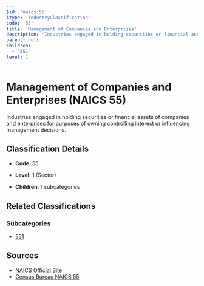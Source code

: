 ```yaml
---
$id: 'naics:55'
$type: 'IndustryClassification'
code: '55'
title: 'Management of Companies and Enterprises'
description: 'Industries engaged in holding securities or financial assets of companies and enterprises for purposes of owning controlling interest or influencing management decisions.'
parent: null
children:
  - '551'
level: 1
---
```


# Management of Companies and Enterprises (NAICS 55)

Industries engaged in holding securities or financial assets of companies and enterprises for purposes of owning controlling interest or influencing management decisions.

## Classification Details

- **Code**: 55
- **Level**: 1 (Sector)

- **Children**: 1 subcategories

## Related Classifications

### Subcategories

- [551](551.mdx)

## Sources

- [NAICS Official Site](https://www.census.gov/naics/)
- [Census Bureau NAICS 55](https://www.census.gov/naics/?code=55)
